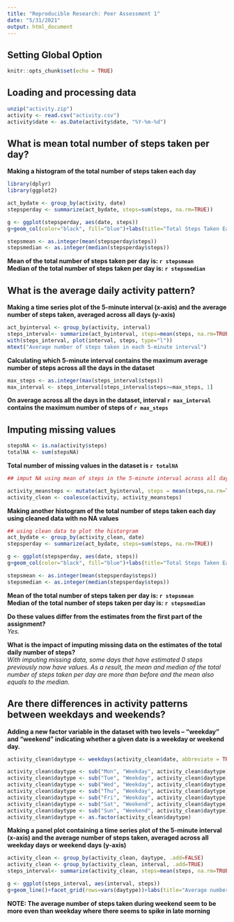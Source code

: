 ```yaml
---
title: "Reproducible Research: Peer Assessment 1"
date: "5/31/2021"
output: html_document
---
```


## Setting Global Option

```r
knitr::opts_chunk$set(echo = TRUE)
```

## Loading and processing data

```r
unzip("activity.zip")
activity <- read.csv("activity.csv")
activity$date <- as.Date(activity$date, "%Y-%m-%d")
```

## What is mean total number of steps taken per day?  

**Making a histogram of the total number of steps taken each day**

```r
library(dplyr)
library(ggplot2)

act_bydate <- group_by(activity, date)
stepsperday <- summarize(act_bydate, steps=sum(steps, na.rm=TRUE))

g <- ggplot(stepsperday, aes(date, steps))
g+geom_col(color="black", fill="blue")+labs(title="Total Steps Taken Each Day")

stepsmean <- as.integer(mean(stepsperday$steps))
stepsmedian <- as.integer(median(stepsperday$steps))
```

**Mean of the total number of steps taken per day is: `r stepsmean`**  
**Median of the total number of steps taken per day is: `r stepsmedian`**

## What is the average daily activity pattern?  

**Making a time series plot of the 5-minute interval (x-axis) and the average number of steps taken, averaged across all days (y-axis)**  
```r
act_byinterval <- group_by(activity, interval)
steps_interval<- summarize(act_byinterval, steps=mean(steps, na.rm=TRUE))
with(steps_interval, plot(interval, steps, type="l"))
mtext("Average number of steps taken in each 5-minute interval")
```

**Calculating which 5-minute interval contains the maximum average number of steps across all the days in the dataset**  

```r
max_steps <- as.integer(max(steps_interval$steps))
max_interval <- steps_interval[steps_interval$steps>=max_steps, 1]
```

**On average across all the days in the dataset, interval `r max_interval` contains the maximum number of steps of `r max_steps`**  

## Imputing missing values  

```r
stepsNA <- is.na(activity$steps)
totalNA <- sum(stepsNA)
```

**Total number of missing values in the dataset is `r totalNA`**   

```r
## imput NA using mean of steps in the 5-minute interval across all days

activity_meansteps <- mutate(act_byinterval, steps = mean(steps,na.rm=TRUE))
activity_clean <- coalesce(activity, activity_meansteps)
```

**Making another histogram of the total number of steps taken each day using cleaned data with no NA values**  

```r
## using clean data to plot the historgram
act_bydate <- group_by(activity_clean, date)
stepsperday <- summarize(act_bydate, steps=sum(steps, na.rm=TRUE))

g <- ggplot(stepsperday, aes(date, steps))
g+geom_col(color="black", fill="blue")+labs(title="Total Steps Taken Each Day")

stepsmean <- as.integer(mean(stepsperday$steps))
stepsmedian <- as.integer(median(stepsperday$steps))
```

**Mean of the total number of steps taken per day is: `r stepsmean`**  
**Median of the total number of steps taken per day is: `r stepsmedian`**

**Do these values differ from the estimates from the first part of the assignment?**  
*Yes.*

**What is the impact of imputing missing data on the estimates of the total daily number of steps?**  
*With imputing missing data, some days that have estimated 0 steps previously now have values.  As a result, the mean and median of the total number of steps taken per day are more than before and the mean also equals to the median.*  

## Are there differences in activity patterns between weekdays and weekends?

**Adding a new factor variable in the dataset with two levels – “weekday” and “weekend” indicating whether a given date is a weekday or weekend day.**

```r
activity_clean$daytype <- weekdays(activity_clean$date, abbreviate = TRUE)

activity_clean$daytype <- sub("Mon", "Weekday", activity_clean$daytype)
activity_clean$daytype <- sub("Tue", "Weekday", activity_clean$daytype)
activity_clean$daytype <- sub("Wed", "Weekday", activity_clean$daytype)
activity_clean$daytype <- sub("Thu", "Weekday", activity_clean$daytype)
activity_clean$daytype <- sub("Fri", "Weekday", activity_clean$daytype)
activity_clean$daytype <- sub("Sat", "Weekend", activity_clean$daytype)
activity_clean$daytype <- sub("Sun", "Weekend", activity_clean$daytype)
activity_clean$daytype <- as.factor(activity_clean$daytype)
```

**Making a panel plot containing a time series plot of the 5-minute interval (x-axis) and the average number of steps taken, averaged across all weekday days or weekend days (y-axis)**

```r
activity_clean <- group_by(activity_clean, daytype, .add=FALSE)
activity_clean <- group_by(activity_clean, interval, .add=TRUE)
steps_interval<- summarize(activity_clean, steps=mean(steps, na.rm=TRUE))

g <- ggplot(steps_interval, aes(interval, steps))
g+geom_line()+facet_grid(rows=vars(daytype))+labs(title="Average number of steps taken in 5-minute interval across all weekday/weekend")
```
  
**NOTE: The average number of steps taken during weekend seem to be more even than weekday where there seems to spike in late morning**
